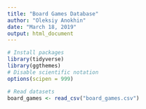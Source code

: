 ```yaml
---
title: "Board Games Database"
author: "Oleksiy Anokhin"
date: "March 18, 2019"
output: html_document
---
```



```r
# Install packages 
library(tidyverse)
library(ggthemes)
# Disable scientific notation
options(scipen = 999)
```

```r
# Read datasets
board_games <- read_csv("board_games.csv")
```
